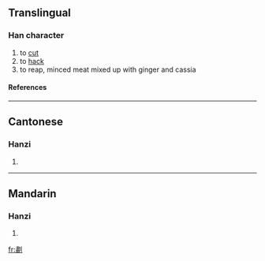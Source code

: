 ==Translingual==
===Han character===
{{Han char|rn=18|rad=刀|as=12|sn=14|four=|canj=中X中弓 (LXLN)}}
# to [[cut]]
# to [[hack]]
# to reap, minced meat mixed up with ginger and cassia
====References====
{{Han ref|kx=0143.470|hdz=10360.040|uh=3505|ud=13573}}

----
==Cantonese==
===Hanzi===
{{yue-hanzi|jyut=|y=siu3}}
# {{defn|Cantonese}}

----
==Mandarin==
===Hanzi===
{{cmn-hanzi|pin=[[xiào]] (xiao4)|wg=hsiao<sup>4</sup>}}
# {{defn|Mandarin}}

[[fr:㔅]]